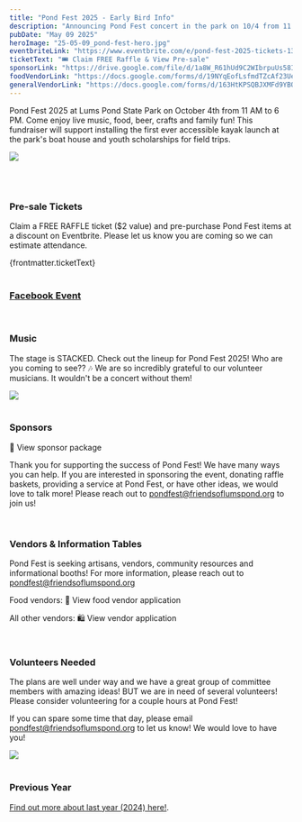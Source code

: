 ```yaml
---
title: "Pond Fest 2025 - Early Bird Info"
description: "Announcing Pond Fest concert in the park on 10/4 from 11 AM to 6 PM."
pubDate: "May 09 2025"
heroImage: "25-05-09_pond-fest-hero.jpg"
eventbriteLink: "https://www.eventbrite.com/e/pond-fest-2025-tickets-1313274091159"
ticketText: "🎟️ Claim FREE Raffle & View Pre-sale"
sponsorLink: "https://drive.google.com/file/d/1a8W_R61hUd9C2WIbrpuUs58IdqcLph8W/view"
foodVendorLink: "https://docs.google.com/forms/d/19NYqEofLsfmdTZcAf23UerBbErDQtWvTVllAh0qCCyk/viewform"
generalVendorLink: "https://docs.google.com/forms/d/163HtKPSQBJXMFd9YBOG25OIL7wDZ1AfRZo5G6ZOGcR0/viewform"
---
```



<Countdown startDate="October 4 2025 11:00:00"></Countdown>

Pond Fest 2025 at Lums Pond State Park on October 4th from 11 AM to 6 PM. Come enjoy live music, food, beer, crafts and family fun! This fundraiser will support installing the first ever accessible kayak launch at the park's boat house and youth scholarships for field trips.


<Image class="full" src="25-05-09_pond-fest-flyer.png"></Image>

<br />
<br />

### Pre-sale Tickets

Claim a FREE RAFFLE ticket ($2 value) and pre-purchase Pond Fest items at a discount on Eventbrite. Please let us know you are coming so we can estimate attendance.

<LinkButton href={frontmatter.eventbriteLink}>
  {frontmatter.ticketText}
</LinkButton>
<br />
<br />

### [Facebook Event](https://www.facebook.com/events/1452795936131838)

<br />

### Music

The stage is STACKED. Check out the lineup for Pond Fest 2025! Who are you coming to see?? 🎶
We are so incredibly grateful to our volunteer musicians. It wouldn't be a concert without them!

<Image class="full" src="25-05-09_pond-fest-lineup.png"></Image>
<br />
<br />

### Sponsors

<LinkButton href={frontmatter.sponsorLink}>🤍 View sponsor package</LinkButton>

Thank you for supporting the success of Pond Fest! We have many ways you can help. If you are interested in sponsoring the event, donating raffle baskets, providing a service at Pond Fest, or have other ideas, we would love to talk more! Please reach out to <a href="mailto:pondfest@friendsoflumspond.org">pondfest@friendsoflumspond.org</a> to join us!

<br />

### Vendors & Information Tables

Pond Fest is seeking artisans, vendors, community resources and informational booths! For more information, please reach out to <a href="mailto:pondfest@friendsoflumspond.org">pondfest@friendsoflumspond.org</a>

Food vendors: <LinkButton href={frontmatter.foodVendorLink}>🍔 View food vendor application</LinkButton>

All other vendors: <LinkButton href={frontmatter.generalVendorLink}>🛍️ View vendor application</LinkButton>

<br />

### Volunteers Needed

The plans are well under way and we have a great group of committee members with amazing ideas! BUT we are in need of several volunteers! Please consider volunteering for a couple hours at Pond Fest!

If you can spare some time that day, please email <a href="mailto:pondfest@friendsoflumspond.org">pondfest@friendsoflumspond.org</a> to let us know! We would love to have you!

<Image class="full" src="25-05-09_pond-fest-1.jpg"></Image>
<br />
<br />

### Previous Year

[Find out more about last year (2024) here!](/resources/pondfest2024).
